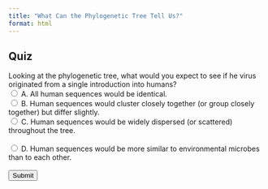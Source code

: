 ```yaml
---
title: "What Can the Phylogenetic Tree Tell Us?"
format: html
---
```


## Quiz

<form id="quiz">
    <label for="question1">Looking at the phylogenetic tree, what would you expect to see if he virus originated from a single introduction into humans?</label><br>
    <input type="radio" id="answer1" name="question1" value="A"> A. All human sequences would be identical.<br>
    <input type="radio" id="answer2" name="question1" value="B"> B. Human sequences would cluster closely together (or group closely together) but differ slightly.<br>
    <input type="radio" id="answer3" name="question1" value="C"> C. Human sequences would be widely dispersed (or scattered) throughout the tree.<br>
    <br>
    <input type="radio" id="answer4" name="question1" value="D"> D. Human sequences would be more similar to environmental microbes than to each other.<br>
    <br>
    <input type="button" value="Submit" onclick="checkAnswers()">
</form>

<p id="result"></p>

<script>
    function checkAnswers() {
        var correct = document.getElementById('answer2').checked;
        var resultText = correct ? "Correct! If all human cases came from a single spillover event, their sequences would be similar but not identical -- small genetic differences or mutations would accumulate as the virus spreads. What do you think? Does this match what the tree shows?" : "Incorrect. Think carefully!";
        document.getElementById('result').innerText = resultText;
    }
</script>